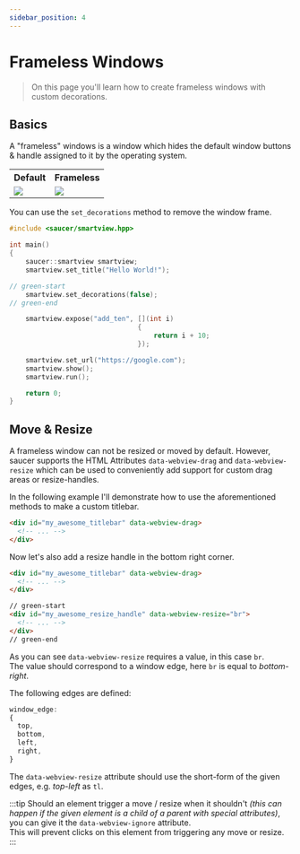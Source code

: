 ```yaml
---
sidebar_position: 4
---
```


# Frameless Windows

> On this page you'll learn how to create frameless windows with custom decorations.

## Basics

A "frameless" windows is a window which hides the default window buttons & handle assigned to it by the operating system.

<table>
<tr>
<th>Default</th>
<th>Frameless</th>
</tr>
<tr>
<td>
<img src="/assets/with-frame.png" />
</td>
<td>
<img src="/assets/frameless.png" />
</td>
</tr>
</table>

You can use the `set_decorations` method to remove the window frame.


```cpp title="Example: Removing Window Frame"
#include <saucer/smartview.hpp>

int main()
{
    saucer::smartview smartview;
    smartview.set_title("Hello World!");

// green-start
    smartview.set_decorations(false);
// green-end

    smartview.expose("add_ten", [](int i)
                                {
                                    return i + 10;
                                });

    smartview.set_url("https://google.com");
    smartview.show(); 
    smartview.run();

    return 0;
}
```

## Move & Resize

A frameless window can not be resized or moved by default.
However, saucer supports the HTML Attributes `data-webview-drag` and `data-webview-resize` which can be used to conveniently add support for custom drag areas or resize-handles.

In the following example I'll demonstrate how to use the aforementioned methods to make a custom titlebar.

```html title="Sketch: Custom Titlebar"
<div id="my_awesome_titlebar" data-webview-drag>
  <!-- ... -->
</div>
```

Now let's also add a resize handle in the bottom right corner.

```html title="Sketch: Custom Resize Handle"
<div id="my_awesome_titlebar" data-webview-drag>
  <!-- ... -->
</div>

// green-start
<div id="my_awesome_resize_handle" data-webview-resize="br">
  <!-- ... -->
</div>
// green-end
```

As you can see `data-webview-resize` requires a value, in this case `br`.  
The value should correspond to a window edge, here `br` is equal to _bottom-right_.

The following edges are defined:

```js
window_edge:
{
  top,
  bottom,
  left,
  right,
}
```

The `data-webview-resize` attribute should use the short-form of the given edges, e.g. _top-left_ as `tl`.

:::tip
Should an element trigger a move / resize when it shouldn't _(this can happen if the given element is a child of a parent with special attributes)_, you can give it the `data-webview-ignore` attribute.  
This will prevent clicks on this element from triggering any move or resize.
:::
